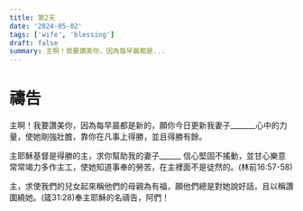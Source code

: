```yaml
---
title: 第2天
date: '2024-05-02'
tags: ['wife', 'blessing']
draft: false
summary: 主啊！我要讚美你，因為每早晨都是...
---
```


# 禱告


主啊！我要讚美你，因為每早晨都是新的，願你今日更新我妻子_______心中的力量，使她剛強壯膽，靠你在凡事上得勝，並且得勝有餘。

主耶穌基督是得勝的主，求你幫助我的妻子______ 信心堅固不搖動，並甘心樂意常常竭力多作主工，使她知道事奉的勞苦，在主裡面不是徒然的。(林前16:57-58)

主，求使我們的兒女起來稱他們的母親為有福，願他們總是對她說好話，且以稱讚圍繞她。(箴31:28)奉主耶穌的名禱告，阿們！
